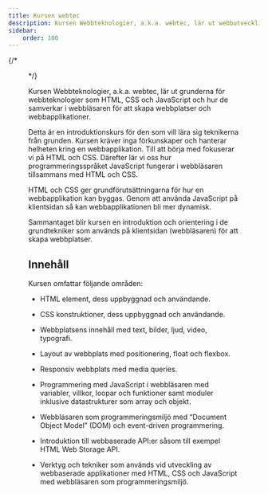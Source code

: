 ```yaml
---
title: Kursen webtec
description: Kursen Webbteknologier, a.k.a. webtec, lär ut webbutveckling där teknikerna HTML, CSS, PHP och SQL används för att tillsammans bygga en databasdriven webbplats.
sidebar:
    order: 100
---
```



{/*
<Figure 
    src="https://dbwebb.se/image/webtec/logo.png"
/>
*/}

Kursen Webbteknologier, a.k.a. webtec, lär ut grunderna för webbteknologier som HTML, CSS och JavaScript och hur de samverkar i webbläsaren för att skapa webbplatser och webbapplikationer.   

Detta är en introduktionskurs för den som vill lära sig teknikerna från grunden. Kursen kräver inga förkunskaper och hanterar helheten kring en webbapplikation. Till att börja med fokuserar vi på HTML och CSS. Därefter lär vi oss hur programmeringsspråket JavaScript fungerar i webbläsaren tillsammans med HTML och CSS.

HTML och CSS ger grundförutsättningarna för hur en webbapplikation kan byggas. Genom att använda JavaScript på klientsidan så kan webbapplikationen bli mer dynamisk.

Sammantaget blir kursen en introduktion och orientering i de grundtekniker som används på klientsidan (webbläsaren) för att skapa webbplatser.




Innehåll
------------------------

Kursen omfattar följande områden:

* HTML element, dess uppbyggnad och användande. 

* CSS konstruktioner, dess uppbyggnad och användande. 

* Webbplatsens innehåll med text, bilder, ljud, video, typografi. 

* Layout av webbplats med positionering, float och flexbox. 

* Responsiv webbplats med media queries. 

* Programmering med JavaScript i webbläsaren med variabler, villkor, loopar och funktioner samt moduler inklusive datastrukturer som array och objekt. 

* Webbläsaren som programmeringsmiljö med “Document Object Model” (DOM) och event-driven programmering. 

* Introduktion till webbaserade API:er såsom till exempel HTML Web Storage API. 

* Verktyg och tekniker som används vid utveckling av webbaserade applikationer med HTML, CSS och JavaScript med webbläsaren som programmeringsmiljö. 
